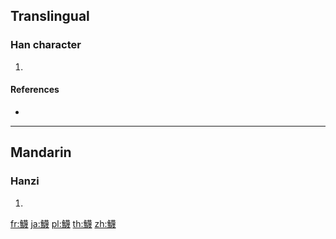 {{character info/new}}
==Translingual==

===Han character===
{{Han char|rn=195|rad=魚|as=15|sn=26|four=24343|canj=NFTWI,XNFTW}}

# {{defn|Han|sort=魚15}}

====References====
* {{Han ref|kx=1480.150|dkj=46590|dj=2011.430|hdz=74718.140|uh=9C74|ud=40052|bh=F977|bd=63863}}

----

==Mandarin==

===Hanzi===
{{cmn-hanzi|pin=[[miè]] ([[mie4]])|wg=mieh<sup>4</sup>}}

# {{defn|lang=cmn|sort=魚15}}

[[fr:鱴]]
[[ja:鱴]]
[[pl:鱴]]
[[th:鱴]]
[[zh:鱴]]